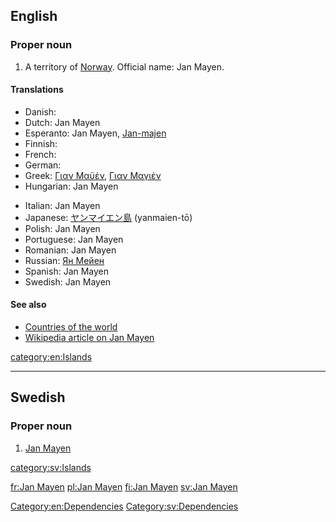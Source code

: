 ==English==

===Proper noun===
{{en-proper noun}}

# A territory of [[Norway]].  Official name: Jan Mayen.

====Translations====
{{trans-top|Norwegian territory}}
* Danish: {{t|da|Jan Mayen}}
* Dutch: Jan Mayen
* Esperanto: Jan Mayen, [[Jan-majen]]
* Finnish: {{t|fi|Jan Mayen}}
* French: {{t|fr|Jan Mayen}}
* German: {{t|de|Jan Mayen}}
* Greek: [[Γιαν Μαϋέν]], [[Γιαν Μαγιέν]]
* Hungarian: Jan Mayen
{{trans-mid}}
* Italian: Jan Mayen
* Japanese: [[ヤンマイエン島]] (yanmaien-tō)
* Polish: Jan Mayen
* Portuguese: Jan Mayen
* Romanian: Jan Mayen
* Russian: [[Ян Мейен]]
* Spanish: Jan Mayen
* Swedish: Jan Mayen
{{trans-bottom}}

====See also====
* [[Appendix:Countries of the world|Countries of the world]]
* [[w:Jan_Mayen|Wikipedia article on Jan Mayen]]

[[Category:en:Dependencies]]
[[category:en:Islands]]

----

==Swedish==

===Proper noun===
{{infl|sv|proper noun}}

# [[#English|Jan Mayen]]

[[Category:sv:Dependencies]]
[[category:sv:Islands]]

[[fr:Jan Mayen]]
[[pl:Jan Mayen]]
[[fi:Jan Mayen]]
[[sv:Jan Mayen]]